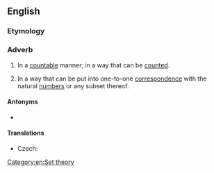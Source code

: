 ==English==

===Etymology===
{{suffix|en|countable|ly}}

===Adverb===
{{en-adv|-}}

# In a [[countable]] manner; in a way that can be [[count]]ed.
# {{lb|en|mathematics}} In a way that can be put into one-to-one [[correspondence]] with the natural [[number]]s or any subset thereof.
[[Category:en:Set theory]]

====Antonyms====
* {{l|en|uncountably}}

====Translations====
{{trans-top|in mathematics}}
* Czech: {{t|cs|spočetně}}
{{trans-mid}}
{{trans-bottom}}